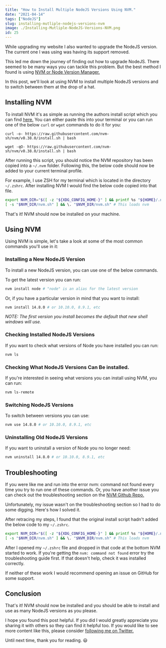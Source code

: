```yaml
---
title: "How to Install Multiple NodeJS Versions Using NVM."
date: "2021-04-14"
tags: ["NodeJS"]
slug: installing-mutliple-nodejs-versions-nvm
image: ./Installing-Mutliple-NodeJS-Versions-NVM.png
id: 25
---
```


While upgrading my website I also wanted to upgrade the NodeJS version. The current one I was using was having its support removed.

This led me down the journey of finding out how to upgrade NodeJS. There seemed to be many ways you can tackle this problem. But the best method I found is using [NVM or Node Version Manager.](https://github.com/nvm-sh/nvm)

In this post, we'll look at using NVM to install multiple NodeJS versions and to switch between them at the drop of a hat.

## Installing NVM

To install NVM it's as simple as running the authors install script which you can find [here.](https://github.com/nvm-sh/nvm/blob/v0.38.0/install.sh) You can either paste this into your terminal or you can run one of the below `curl` or `wget` commands to do it for you:

```
curl -o- https://raw.githubusercontent.com/nvm-sh/nvm/v0.38.0/install.sh | bash

wget -qO- https://raw.githubusercontent.com/nvm-sh/nvm/v0.38.0/install.sh | bash
```

After running this script, you should notice the NVM repository has been copied into a `~/.nvm` folder. Following this, the below code should now be added to your current terminal profile.

For example, I use ZSH for my terminal which is located in the directory `~/.zshrc`. After installing NVM I would find the below code copied into that file.

```bash
export NVM_DIR="$([ -z "${XDG_CONFIG_HOME-}" ] && printf %s "${HOME}/.nvm" || printf %s "${XDG_CONFIG_HOME}/nvm")"
[ -s "$NVM_DIR/nvm.sh" ] && \. "$NVM_DIR/nvm.sh" # This loads nvm
```

That's it! NVM should now be installed on your machine.

## Using NVM

Using NVM is simple, let's take a look at some of the most common commands you'll use in it:

### Installing a New NodeJS Version

To install a new NodeJS version, you can use one of the below commands.

To get the latest version you can run:

```bash
nvm install node # "node" is an alias for the latest version
```

Or, if you have a particular version in mind that you want to install:

```bash
nvm install 14.8.0 # or 10.10.0, 8.9.1, etc
```

_NOTE: The first version you install becomes the default that new shell windows will use._

### Checking Installed NodeJS Versions

If you want to check what versions of Node you have installed you can run:

```bash
nvm ls
```

### Checking What NodeJS Versions Can Be installed.

If you're interested in seeing what versions you can install using NVM, you can run:

```bash
nvm ls-remote
```

### Switching NodeJS Versions

To switch between versions you can use:

```bash
nvm use 14.8.0 # or 10.10.0, 8.9.1, etc
```

### Uninstalling Old NodeJS Versions

If you want to uninstall a version of Node you no longer need:

```bash
nvm uninstall 14.8.0 # or 10.10.0, 8.9.1, etc
```

## Troubleshooting

If you were like me and run into the error nvm: command not found every time you try to run one of these commands. Or, you have another issue you can check out the troubleshooting section on the [NVM Github Repo.](https://github.com/nvm-sh/nvm#additional-notes)

Unfortunately, my issue wasn't on the troubleshooting section so I had to do some digging. Here's how I solved it.

After retracing my steps, I found that the original install script hadn't added the below code to my `~/.zshrc`.

```bash
export NVM_DIR="$([ -z "${XDG_CONFIG_HOME-}" ] && printf %s "${HOME}/.nvm" || printf %s "${XDG_CONFIG_HOME}/nvm")"
[ -s "$NVM_DIR/nvm.sh" ] && \. "$NVM_DIR/nvm.sh" # This loads nvm
```

After I opened my `~/.zshrc` file and dropped in that code at the bottom NVM started to work. If you're getting the `nvm: command not found` error try the troubleshooting guide first. If that doesn't help, check it was installed correctly.

If neither of these work I would recommend opening an issue on GitHub for some support.

## Conclusion

That's it! NVM should now be installed and you should be able to install and use as many NodeJS versions as you please.

I hope you found this post helpful. If you did I would greatly appreciate you sharing it with others so they can find it helpful too. If you would like to see more content like this, please consider [following me on Twitter.](https://twitter.com/MrConerMurphy)

Until next time, thank you for reading. 😃
